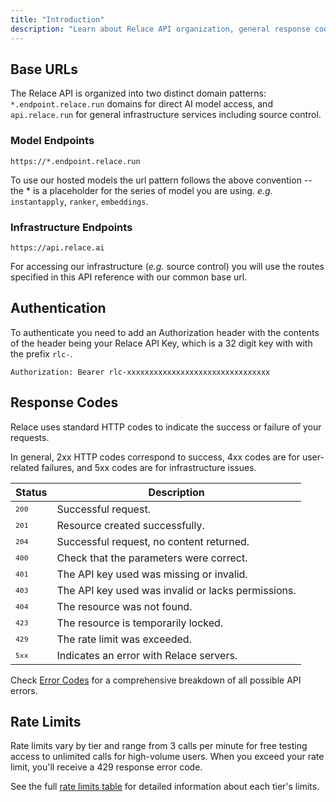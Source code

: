 ```yaml
---
title: "Introduction"
description: "Learn about Relace API organization, general response codes, and authentication strategies."
---
```


## Base URLs

The Relace API is organized into two distinct domain patterns: `*.endpoint.relace.run` domains for direct AI model access, and `api.relace.run` for general infrastructure services including source control. 

### Model Endpoints
```
https://*.endpoint.relace.run
```
To use our hosted models the url pattern follows the above convention -- the * is a placeholder for the series of model you are using. *e.g.* `instantapply`, `ranker`, `embeddings`.

### Infrastructure Endpoints
```
https://api.relace.ai
```
For accessing our infrastructure (*e.g.* source control) you will use the routes specified in this API reference with our common base url.

## Authentication

To authenticate you need to add an Authorization header with the contents of the header being your Relace API Key, which is a 32 digit key with with the prefix `rlc-`.

```
Authorization: Bearer rlc-xxxxxxxxxxxxxxxxxxxxxxxxxxxxxxxx
```

## Response Codes

Relace uses standard HTTP codes to indicate the success or failure of your requests.

In general, 2xx HTTP codes correspond to success, 4xx codes are for user-related failures, and 5xx codes are for infrastructure issues.

| Status | Description |
|--------|-------------|
| <small>`200`</small> | Successful request. |
| <small>`201`</small> | Resource created successfully. |
| <small>`204`</small> | Successful request, no content returned. |
| <small>`400`</small> | Check that the parameters were correct. |
| <small>`401`</small> | The API key used was missing or invalid. |
| <small>`403`</small> | The API key used was invalid or lacks permissions. |
| <small>`404`</small> | The resource was not found. |
| <small>`423`</small> | The resource is temporarily locked. |
| <small>`429`</small> | The rate limit was exceeded. |
| <small>`5xx`</small> | Indicates an error with Relace servers. |

Check [Error Codes](/api-reference/errors) for a comprehensive breakdown of all possible API errors.

## Rate Limits

Rate limits vary by tier and range from 3 calls per minute for free testing access to unlimited calls for high-volume users. When you exceed your rate limit, you'll receive a 429 response error code.

See the full [rate limits table](/docs/policies#rate-limits) for detailed information about each tier's limits.

